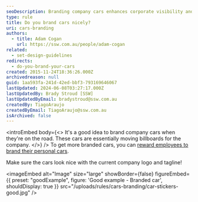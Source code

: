 ```yaml
---
seoDescription: Branding company cars enhances corporate visibility and reinforces brand identity on the road.
type: rule
title: Do you brand cars nicely?
uri: cars-branding
authors:
  - title: Adam Cogan
    url: https://ssw.com.au/people/adam-cogan
related:
  - set-design-guidelines
redirects:
  - do-you-brand-your-cars
created: 2015-11-24T18:36:26.000Z
archivedreason: null
guid: 1aa593fa-241d-42ed-bbf3-793169646067
lastUpdated: 2024-06-08T03:27:17.000Z
lastUpdatedBy: Brady Stroud [SSW]
lastUpdatedByEmail: bradystroud@ssw.com.au
createdBy: TiagoAraujo
createdByEmail: TiagoAraujo@ssw.com.au
isArchived: false
---
```


<introEmbed
  body={<>
It's a good idea to brand company cars when they're on the road. These cars are essentially moving billboards for the company.
  </>}
/>
To get more branded cars, you can [reward employees to brand their personal cars](https://my.sugarlearning.com/SSW/items/10636/car-stickers).

Make sure the cars look nice with the current company logo and tagline!

<imageEmbed
  alt="Image"
  size="large"
  showBorder={false}
  figureEmbed={{
    preset: "goodExample",
    figure: 'Good example - Branded car',
    shouldDisplay: true
  }}
  src="/uploads/rules/cars-branding/car-stickers-good.jpg"
/>

